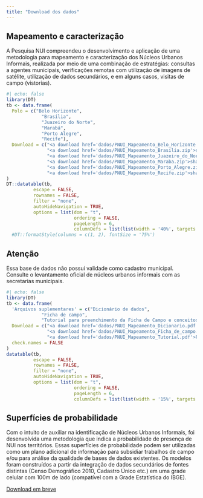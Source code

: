 ```yaml
---
title: "Download dos dados"
---
```


## Mapeamento e caracterização

A Pesquisa NUI compreendeu o desenvolvimento e aplicação de uma metodologia para mapeamento e caracterização dos Núcleos Urbanos Informais, realizada por meio de uma combinação de estratégias: consultas a agentes municipais, verificações remotas com utilização de imagens de satélite, utilização de dados secundários, e em alguns casos, visitas de campo (vistorias).

```r
#| echo: false
library(DT)
tb <- data.frame(
  Polo = c("Belo Horizonte",
             "Brasília",
             "Juazeiro do Norte",
             "Marabá",
             "Porto Alegre",
             "Recife"),
  Download = c("<a download href='dados/PNUI_Mapeamento_Belo_Horizonte.zip'>shapefile</a> · <a download href='dados/PNUI_Mapeamento_Belo_Horizonte.gpkg'>geopackage</a> · <a download href='dados/PNUI_Mapeamento_Belo_Horizonte.xlsx'>excel</a> · <a download href='dados/PNUI_Mapeamento_Belo_Horizonte.csv'>csv</a>",
               "<a download href='dados/PNUI_Mapeamento_Brasilia.zip'>shapefile</a> · <a download href='dados/PNUI_Mapeamento_Brasilia.gpkg'>geopackage</a> · <a download href='dados/PNUI_Mapeamento_Brasilia.xlsx'>excel</a> · <a download href='dados/PNUI_Mapeamento_Brasilia.csv'>csv</a>",
               "<a download href='dados/PNUI_Mapeamento_Juazeiro_do_Norte.zip'>shapefile</a> · <a download href='dados/PNUI_Mapeamento_Juazeiro_do_Norte.gpkg'>geopackage</a> · <a download href='dados/PNUI_Mapeamento_Juazeiro_do_Norte.xlsx'>excel</a> · <a download href='dados/PNUI_Mapeamento_Juazeiro_do_Norte.csv'>csv</a>",
               "<a download href='dados/PNUI_Mapeamento_Maraba.zip'>shapefile</a> · <a download href='dados/PNUI_Mapeamento_Maraba.gpkg'>geopackage</a> · <a download href='dados/PNUI_Mapeamento_Maraba.xlsx'>excel</a> · <a download href='dados/PNUI_Mapeamento_Maraba.csv'>csv</a>",
               "<a download href='dados/PNUI_Mapeamento_Porto_Alegre.zip'>shapefile</a> · <a download href='dados/PNUI_Mapeamento_Porto_Alegre.gpkg'>geopackage</a> · <a download href='dados/PNUI_Mapeamento_Porto_Alegre.xlsx'>excel</a> · <a download href='dados/PNUI_Mapeamento_Porto_Alegre.csv'>csv</a>",
               "<a download href='dados/PNUI_Mapeamento_Recife.zip'>shapefile</a> · <a download href='dados/PNUI_Mapeamento_Recife.gpkg'>geopackage</a> · <a download href='dados/PNUI_Mapeamento_Recife.xlsx'>excel</a> · <a download href='dados/PNUI_Mapeamento_Recife.csv'>csv</a>")
)
DT::datatable(tb,
          escape = FALSE,
          rownames = FALSE,
          filter = "none",
          autoHideNavigation = TRUE,
          options = list(dom = "t",
                         ordering = FALSE,
                         pageLength = 6,
                         columnDefs = list(list(width = '40%', targets = list(1))))) #|>
  #DT::formatStyle(columns = c(1, 2), fontSize = '75%')
```

:::{.callout-important}
## Atenção

Essa base de dados não possui validade como cadastro municipal. Consulte o levantamento oficial de núcleos urbanos informais com as secretarias municipais.
:::

```r
#| echo: false
library(DT)
tb <- data.frame(
  'Arquivos suplementares' = c("Dicionário de dados",
             "Ficha de campo",
             "Tutorial para preenchimento da Ficha de Campo e conceitos utilizados"),
  Download = c("<a download href='dados/PNUI_Mapeamento_Dicionario.pdf'>PDF</a>",
               "<a download href='dados/PNUI_Mapeamento_Ficha_de_campo.pdf'>PDF</a>",
               "<a download href='dados/PNUI_Mapeamento_Tutorial.pdf'>PDF</a>"),
  check.names = FALSE
)
datatable(tb,
          escape = FALSE,
          rownames = FALSE,
          filter = "none",
          autoHideNavigation = TRUE,
          options = list(dom = "t",
                         ordering = FALSE,
                         pageLength = 6,
                         columnDefs = list(list(width = '15%', targets = list(1)))))
```

## Superfícies de probabilidade

Com o intuito de auxiliar na identificação de Núcleos Urbanos Informais, foi desenvolvida uma metodologia que indica a probabilidade de presença de NUI nos territórios. Essas superfícies de probabilidade podem ser utilizadas como um plano adicional de informação para subsidiar trabalhos de campo e/ou para análise da qualidade de bases de dados existentes. Os modelos foram construídos a partir da integração de dados secundários de fontes distintas (Censo Demográfico 2010, Cadastro Único etc.) em uma grade celular com 100m de lado (compatível com a Grade Estatística do IBGE).

[Download em breve](#superfícies-de-probabilidade)
